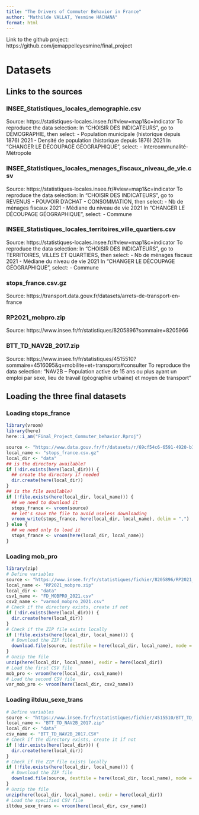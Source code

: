 ```yaml
---
title: "The Drivers of Commuter Behavior in France"
author: "Mathilde VALLAT, Yesmine HACHANA"
format: html
---
```

Link to the github project: https://github.com/jemappelleyesmine/final_project

# Datasets

## Links to the sources

### INSEE_Statistiques_locales_demographie.csv
Source: https://statistiques-locales.insee.fr/#view=map1&c=indicator
To reproduce the data selection:
In "CHOISIR DES INDICATEURS", go to DÉMOGRAPHIE, then select:
- Population municipale (historique depuis 1876) 2021
- Densité de population (historique depuis 1876) 2021
In "CHANGER LE DÉCOUPAGE GÉOGRAPHIQUE", select:
- Intercommunalité-Métropole

### INSEE_Statistiques_locales_menages_fiscaux_niveau_de_vie.csv
Source: https://statistiques-locales.insee.fr/#view=map1&c=indicator
To reproduce the data selection:
In "CHOISIR DES INDICATEURS", go to REVENUS - POUVOIR D'ACHAT - CONSOMMATION, then select:
- Nb de ménages fiscaux 2021
- Médiane du niveau de vie 2021
In "CHANGER LE DÉCOUPAGE GÉOGRAPHIQUE", select:
- Commune

### INSEE_Statistiques_locales_territoires_ville_quartiers.csv
Source: https://statistiques-locales.insee.fr/#view=map1&c=indicator
To reproduce the data selection:
In "CHOISIR DES INDICATEURS", go to TERRITOIRES, VILLES ET QUARTIERS, then select:
- Nb de ménages fiscaux 2021
- Médiane du niveau de vie 2021
In "CHANGER LE DÉCOUPAGE GÉOGRAPHIQUE", select:
- Commune

### stops_france.csv.gz
Source: https://transport.data.gouv.fr/datasets/arrets-de-transport-en-france

### RP2021_mobpro.zip
Source: https://www.insee.fr/fr/statistiques/8205896?sommaire=8205966

### BTT_TD_NAV2B_2017.zip
Source: https://www.insee.fr/fr/statistiques/4515510?sommaire=4516095&q=mobilite+et+transports#consulter
To reproduce the data selection:
"NAV2B – Population active de 15 ans ou plus ayant un emploi par sexe, lieu de travail (géographie urbaine) et moyen de transport"

## Loading the three final datasets

### Loading stops_france
```r
library(vroom)
library(here)
here::i_am("Final_Project_Commuter_behavior.Rproj")

source <- "https://www.data.gouv.fr/fr/datasets/r/69cf54c6-6591-4920-b1d6-2a5292964606"
local_name <- "stops_france.csv.gz"
local_dir <- "data"
## is the directory available?
if (!dir.exists(here(local_dir))) {
  ## create the directory if needed
  dir.create(here(local_dir))
}
## is the file available?
if (!file.exists(here(local_dir, local_name))) {
  ## we need to download it
  stops_france <- vroom(source)
  ## let's save the file to avoid useless downloading
  vroom_write(stops_france, here(local_dir, local_name), delim = ",")
} else {
  ## we need only to load it
  stops_france <- vroom(here(local_dir, local_name))
}
```
### Loading mob_pro
```r
library(zip)
# Define variables
source <- "https://www.insee.fr/fr/statistiques/fichier/8205896/RP2021_mobpro.zip"
local_name <- "RP2021_mobpro.zip"
local_dir <- "data"
csv1_name <- "FD_MOBPRO_2021.csv"
csv2_name <- "varmod_mobpro_2021.csv"
# Check if the directory exists, create if not
if (!dir.exists(here(local_dir))) {
  dir.create(here(local_dir))
}
# Check if the ZIP file exists locally
if (!file.exists(here(local_dir, local_name))) {
  # Download the ZIP file
  download.file(source, destfile = here(local_dir, local_name), mode = "wb")
}
# Unzip the file
unzip(here(local_dir, local_name), exdir = here(local_dir))
# Load the first CSV file
mob_pro <- vroom(here(local_dir, csv1_name))
# Load the second CSV file
var_mob_pro <- vroom(here(local_dir, csv2_name))
```
### Loading iltduu_sexe_trans
```r
# Define variables
source <- "https://www.insee.fr/fr/statistiques/fichier/4515510/BTT_TD_NAV2B_2017.zip"
local_name <- "BTT_TD_NAV2B_2017.zip"
local_dir <- "data"
csv_name <- "BTT_TD_NAV2B_2017.CSV"
# Check if the directory exists, create it if not
if (!dir.exists(here(local_dir))) {
  dir.create(here(local_dir))
}
# Check if the ZIP file exists locally
if (!file.exists(here(local_dir, local_name))) {
  # Download the ZIP file
  download.file(source, destfile = here(local_dir, local_name), mode = "wb")
}
# Unzip the file
unzip(here(local_dir, local_name), exdir = here(local_dir))
# Load the specified CSV file
iltduu_sexe_trans <- vroom(here(local_dir, csv_name))
```

